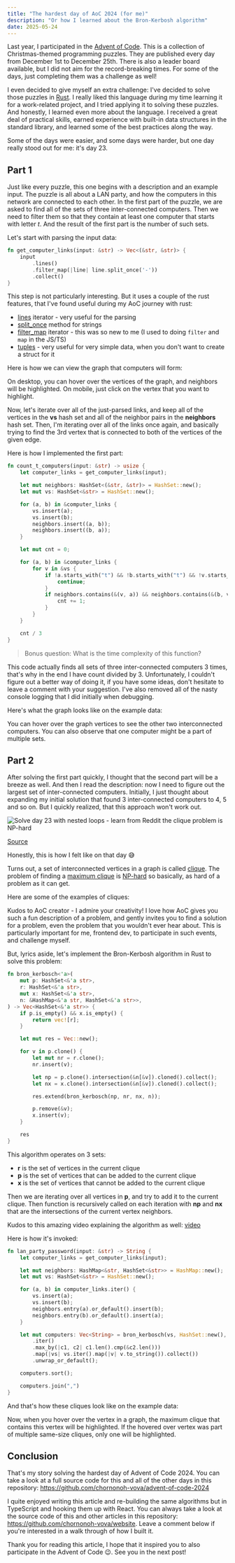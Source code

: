 ```yaml
---
title: "The hardest day of AoC 2024 (for me)"
description: "Or how I learned about the Bron-Kerbosh algorithm"
date: 2025-05-24
---
```



Last year, I participated in the [Advent of Code](https://adventofcode.com). This is a collection of Christmas-themed programming puzzles. They are published every day from December 1st to December 25th. There is also a leader board available, but I did not aim for the record-breaking times. For some of the days, just completing them was a challenge as well!

I even decided to give myself an extra challenge: I've decided to solve those puzzles in [Rust](https://www.rust-lang.org/). I really liked this language during my time learning it for a work-related project, and I tried applying it to solving these puzzles. And honestly, I learned even more about the language. I received a great deal of practical skills, earned experience with built-in data structures in the standard library, and learned some of the best practices along the way.

Some of the days were easier, and some days were harder, but one day really stood out for me: it's day 23.

## Part 1

Just like every puzzle, this one begins with a description and an example input. The puzzle is all about a LAN party, and how the computers in this network are connected to each other. In the first part of the puzzle, we are asked to find all of the sets of three inter-connected computers. Then we need to filter them so that they contain at least one computer that starts with letter _t_. And the result of the first part is the number of such sets.

Let's start with parsing the input data:

```rust
fn get_computer_links(input: &str) -> Vec<(&str, &str)> {
    input
        .lines()
        .filter_map(|line| line.split_once('-'))
        .collect()
}
```

This step is not particularly interesting. But it uses a couple of the rust features, that I've found useful during my AoC journey with rust:

- [lines](https://doc.rust-lang.org/std/str/struct.Lines.html) iterator - very useful for the parsing
- [split_once](https://doc.rust-lang.org/std/string/struct.String.html#method.split_once) method for strings
- [filter_map](https://doc.rust-lang.org/std/iter/struct.FilterMap.html) iterator - this was so new to me (I used to doing `filter` and `map` in the JS/TS)
- [tuples](https://doc.rust-lang.org/std/primitive.tuple.html) - very useful for very simple data, when you don't want to create a struct for it

Here is how we can view the graph that computers will form:

<LANGraph mode="neighbors" client:load />

On desktop, you can hover over the vertices of the graph, and neighbors will be highlighted. On mobile, just click on the vertex that you want to highlight.

Now, let's iterate over all of the just-parsed links, and keep all of the vertices in the **vs** hash set and all of the neighbor pairs in the **neighbors** hash set. Then, I'm iterating over all of the links once again, and basically trying to find the 3rd vertex that is connected to both of the vertices of the given edge.

Here is how I implemented the first part:

```rust
fn count_t_computers(input: &str) -> usize {
    let computer_links = get_computer_links(input);

    let mut neighbors: HashSet<(&str, &str)> = HashSet::new();
    let mut vs: HashSet<&str> = HashSet::new();

    for (a, b) in &computer_links {
        vs.insert(a);
        vs.insert(b);
        neighbors.insert((a, b));
        neighbors.insert((b, a));
    }

    let mut cnt = 0;

    for (a, b) in &computer_links {
        for v in &vs {
            if !a.starts_with("t") && !b.starts_with("t") && !v.starts_with("t") {
                continue;
            }
            if neighbors.contains(&(v, a)) && neighbors.contains(&(b, v)) {
                cnt += 1;
            }
        }
    }

    cnt / 3
}
```

> Bonus question: What is the time complexity of this function?

This code actually finds all sets of three inter-connected computers 3 times, that's why in the end I have count divided by 3. Unfortunately, I couldn't figure out a better way of doing it, if you have some ideas, don't hesitate to leave a comment with your suggestion. I've also removed all of the nasty console logging that I did initially when debugging.

Here's what the graph looks like on the example data:

<LANGraph mode="3-clique" client:load />

You can hover over the graph vertices to see the other two interconnected computers. You can also observe that one computer might be a part of multiple sets.

## Part 2

After solving the first part quickly, I thought that the second part will be a breeze as well. And then I read the description: now I need to figure out the largest set of inter-connected computers. Initially, I just thought about expanding my initial solution that found 3 inter-connected computers to 4, 5 and so on. But I quickly realized, that this approach won't work out.

<Image
  src={cliqueNPHardUngaBunga}
  alt="Solve day 23 with nested loops - learn from Reddit the clique problem is NP-hard"
/>

[Source](https://www.reddit.com/r/adventofcode/s/NfpvknjShr)

Honestly, this is how I felt like on that day 😅

Turns out, a set of interconnected vertices in a graph is called [clique](https://www.algorist.com/problems/Clique.html). The problem of finding a [maximum clique](https://en.wikipedia.org/wiki/Clique_problem) is [NP-hard](https://en.wikipedia.org/wiki/NP-hardness) so basically, as hard of a problem as it can get.

Here are some of the examples of cliques:

<CliqueExamples />

Kudos to AoC creator - I admire your creativity! I love how AoC gives you such a fun description of a problem, and gently invites you to find a solution for a problem, even the problem that you wouldn't ever hear about. This is particularly important for me, frontend dev, to participate in such events, and challenge myself.

But, lyrics aside, let's implement the Bron-Kerbosh algorithm in Rust to solve this problem:

```rust
fn bron_kerbosch<'a>(
    mut p: HashSet<&'a str>,
    r: HashSet<&'a str>,
    mut x: HashSet<&'a str>,
    n: &HashMap<&'a str, HashSet<&'a str>>,
) -> Vec<HashSet<&'a str>> {
    if p.is_empty() && x.is_empty() {
        return vec![r];
    }

    let mut res = Vec::new();

    for v in p.clone() {
        let mut nr = r.clone();
        nr.insert(v);

        let np = p.clone().intersection(&n[&v]).cloned().collect();
        let nx = x.clone().intersection(&n[&v]).cloned().collect();

        res.extend(bron_kerbosch(np, nr, nx, n));

        p.remove(&v);
        x.insert(v);
    }

    res
}
```

This algorithm operates on 3 sets:

- **r** is the set of vertices in the current clique
- **p** is the set of vertices that can be added to the current clique
- **x** is the set of vertices that cannot be added to the current clique

Then we are iterating over all vertices in **p**, and try to add it to the current clique. Then function is recursively called on each iteration with **np** and **nx** that are the intersections of the current vertex neighbors.

Kudos to this amazing video explaining the algorithm as well: [video](https://youtu.be/1cwu123VZ4Q?si=0HVYJNnfSHs__MOp)

Here is how it's invoked:

```rust
fn lan_party_password(input: &str) -> String {
    let computer_links = get_computer_links(input);

    let mut neighbors: HashMap<&str, HashSet<&str>> = HashMap::new();
    let mut vs: HashSet<&str> = HashSet::new();

    for (a, b) in computer_links.iter() {
        vs.insert(a);
        vs.insert(b);
        neighbors.entry(a).or_default().insert(b);
        neighbors.entry(b).or_default().insert(a);
    }

    let mut computers: Vec<String> = bron_kerbosch(vs, HashSet::new(), HashSet::new(), &neighbors)
        .iter()
        .max_by(|c1, c2| c1.len().cmp(&c2.len()))
        .map(|vs| vs.iter().map(|v| v.to_string()).collect())
        .unwrap_or_default();

    computers.sort();

    computers.join(",")
}
```

And that's how these cliques look like on the example data:

<LANGraph mode="max-clique" client:load />

Now, when you hover over the vertex in a graph, the maximum clique that contains this vertex will be highlighted. If the hovered over vertex was part of multiple same-size cliques, only one will be highlighted.

## Conclusion

That's my story solving the hardest day of Advent of Code 2024. You can take a look at a full source code for this and all of the other days in this repository: https://github.com/chornonoh-vova/advent-of-code-2024

I quite enjoyed writing this article and re-building the same algorithms but in TypeScript and hooking them up with React. You can always take a look at the source code of this and other articles in this repository: https://github.com/chornonoh-vova/website. Leave a comment below if you're interested in a walk through of how I built it.

Thank you for reading this article, I hope that it inspired you to also participate in the Advent of Code 😉. See you in the next post!
